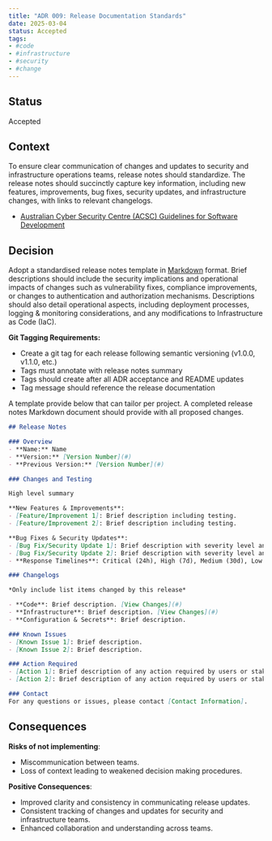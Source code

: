 ```yaml
---
title: "ADR 009: Release Documentation Standards"
date: 2025-03-04
status: Accepted
tags:
- #code
- #infrastructure
- #security
- #change
---
```


## Status

Accepted

## Context

To ensure clear communication of changes and updates to security and infrastructure operations teams, release notes should standardize. The release notes should succinctly capture key information, including new features, improvements, bug fixes, security updates, and infrastructure changes, with links to relevant changelogs.

- [Australian Cyber Security Centre (ACSC) Guidelines for Software Development](https://www.cyber.gov.au/resources-business-and-government/essential-cyber-security/ism/cyber-security-guidelines/guidelines-software-development)

## Decision

Adopt a standardised release notes template in [Markdown](https://docs.github.com/en/get-started/writing-on-github/getting-started-with-writing-and-formatting-on-github/basic-writing-and-formatting-syntax) format. Brief descriptions should include the security implications and operational impacts of changes such as vulnerability fixes, compliance improvements, or changes to authentication and authorization mechanisms. Descriptions should also detail operational aspects, including deployment processes, logging & monitoring considerations, and any modifications to Infrastructure as Code (IaC).

**Git Tagging Requirements:**

- Create a git tag for each release following semantic versioning (v1.0.0, v1.1.0, etc.)
- Tags must annotate with release notes summary
- Tags should create after all ADR acceptance and README updates
- Tag message should reference the release documentation

A template provide below that can tailor per project. A completed release notes Markdown document should provide with all proposed changes.

```markdown
## Release Notes

### Overview
- **Name:** Name
- **Version:** [Version Number](#)
- **Previous Version:** [Version Number](#)

### Changes and Testing

High level summary

**New Features & Improvements**:
- [Feature/Improvement 1]: Brief description including testing.
- [Feature/Improvement 2]: Brief description including testing.

**Bug Fixes & Security Updates**:
- [Bug Fix/Security Update 1]: Brief description with severity level and response timeline.
- [Bug Fix/Security Update 2]: Brief description with severity level and response timeline.
- **Response Timelines**: Critical (24h), High (7d), Medium (30d), Low (90d)

### Changelogs

*Only include list items changed by this release*

- **Code**: Brief description. [View Changes](#)
- **Infrastructure**: Brief description. [View Changes](#)
- **Configuration & Secrets**: Brief description.

### Known Issues
- [Known Issue 1]: Brief description.
- [Known Issue 2]: Brief description.

### Action Required
- [Action 1]: Brief description of any action required by users or stakeholders.
- [Action 2]: Brief description of any action required by users or stakeholders.

### Contact
For any questions or issues, please contact [Contact Information].
```

## Consequences

**Risks of not implementing**:

- Miscommunication between teams.
- Loss of context leading to weakened decision making procedures.

**Positive Consequences**:

- Improved clarity and consistency in communicating release updates.
- Consistent tracking of changes and updates for security and infrastructure teams.
- Enhanced collaboration and understanding across teams.
